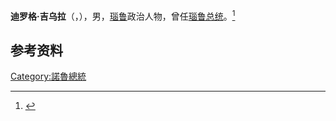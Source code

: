 '''迪罗格·吉乌拉'''（{{lang-en|Derog Gioura}}，{{bd|1932年|9月1日|2008年|9月25日|}}），男，[[瑙鲁|瑙鲁]]政治人物，曾任[[瑙鲁总统|瑙鲁总统]]。<ref>{{Cite book|title=瑙鲁|author=赵少峰编著|publisher=社会科学文献出版社|year=2017|isbn=9787520112840|location=北京|pages=49}}</ref>

== 参考资料 ==
{{reflist}}

{{瑙鲁小作品}}

{{Authority control}}
{{DEFAULTSORT:Gioura}}
[[Category:諾魯總統|Category:諾魯總統]]